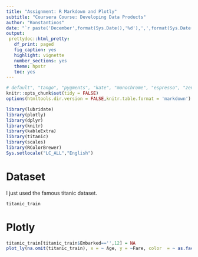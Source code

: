 ---
title: "Assignment: R Markdown and Plotly"
subtitle: "Coursera Course: Developing Data Products"
author: "Konstantinos"
date: "`r paste('December',format(Sys.Date(),'%d'),',',format(Sys.Date(),'%Y'))`"
output:
 prettydoc::html_pretty:
   df_print: paged
   fig_caption: yes
   highlight: vignette
   number_sections: yes
   theme: hpstr
   toc: yes
---
```{r setup, include=FALSE}
# default", "tango", "pygments", "kate", "monochrome", "espresso", "zenburn", "haddock", "textmate"
knitr::opts_chunk$set(tidy = FALSE)
options(htmltools.dir.version = FALSE,knitr.table.format = 'markdown')
```
```{r include=FALSE}
library(lubridate)
library(plotly)
library(dplyr)
library(knitr)
library(kableExtra)
library(titanic)
library(scales)
library(RColorBrewer)
Sys.setlocale("LC_ALL","English")
```


# Dataset
I just used the famous titanic dataset.
```{r}
titanic_train
```


# Plotly


```{r warning=FALSE}
titanic_train[titanic_train$Embarked=='',12] = NA
plot_ly(na.omit(titanic_train), x = ~ Age, y = ~Fare, color  = ~ as.factor(Embarked),mode='markers',type = 'scatter') 

```
